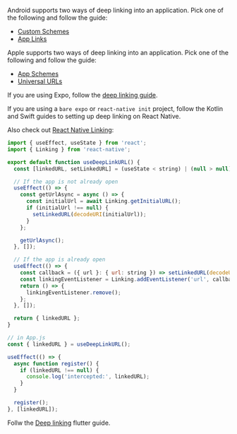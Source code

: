 
<AppSchemeCaution />

<Tabs groupId="bind-platform">
<TabItem value="kotlin" label="Kotlin">

Android supports two ways of deep linking into an application. Pick one of the following and follow the guide:

- [Custom Schemes](https://developer.android.com/training/basics/intents/filters)
- [App Links](https://developer.android.com/training/app-links)

</TabItem>
<TabItem value="swift" label="Swift">

Apple supports two ways of deep linking into an application. Pick one of the following and follow the guide:

- [App Schemes](https://developer.apple.com/documentation/xcode/defining-a-custom-url-scheme-for-your-app)
- [Universal URLs](https://developer.apple.com/library/archive/documentation/General/Conceptual/AppSearch/UniversalLinks.html)

</TabItem>
<TabItem value="reactnative" label="React Native">

If you are using Expo, follow the [deep linking guide](https://docs.expo.dev/guides/deep-linking/).

If you are using a `bare expo` or `react-native init` project, follow the Kotlin and Swift guides to setting up deep linking on React Native.

Also check out [React Native Linking](https://reactnative.dev/docs/linking):

```javascript
import { useEffect, useState } from 'react';
import { Linking } from 'react-native';

export default function useDeepLinkURL() {
  const [linkedURL, setLinkedURL] = (useState < string) | (null > null);

  // If the app is not already open
  useEffect(() => {
    const getUrlAsync = async () => {
      const initialUrl = await Linking.getInitialURL();
      if (initialUrl !== null) {
        setLinkedURL(decodeURI(initialUrl));
      }
    };

    getUrlAsync();
  }, []);

  // If the app is already open
  useEffect(() => {
    const callback = ({ url }: { url: string }) => setLinkedURL(decodeURI(url));
    const linkingEventListener = Linking.addEventListener('url', callback);
    return () => {
      linkingEventListener.remove();
    };
  }, []);

  return { linkedURL };
}

// in App.js
const { linkedURL } = useDeepLinkURL();

useEffect(() => {
  async function register() {
    if (linkedURL !== null) {
      console.log('intercepted:', linkedURL);
    }
  }

  register();
}, [linkedURL]);
```

</TabItem>
<TabItem value="flutter" label="Flutter">

Follw the [Deep linking](https://docs.flutter.dev/development/ui/navigation/deep-linking) flutter guide.

</TabItem>
</Tabs>
